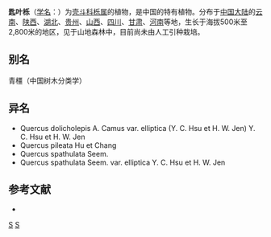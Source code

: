 {{Speciesbox 
| genus = Quercus
| species = dolicholepis
| authority = A. Camus
| subdivision_ranks =[[变种|变种]]
| subdivision =
* 匙叶栎 ''Q. d.'' var. ''dolicholepis''
* [[丽江栎|丽江栎]] ''Q. d.'' var. ''elliptica''
}}

'''匙叶栎'''（[[学名|学名]]：{{lang|la|''Quercus dolicholepis''}}）为[[壳斗科|壳斗科]][[栎属|栎属]]的植物，是中国的特有植物。分布于[[中国大陆|中国大陆]]的[[云南|云南]]、[[陕西|陕西]]、[[湖北|湖北]]、[[贵州|贵州]]、[[山西|山西]]、[[四川|四川]]、[[甘肃|甘肃]]、[[河南|河南]]等地，生长于海拔500米至2,800米的地区，见于山地森林中，目前尚未由人工引种栽培。

== 别名 ==
青橿（中国树木分类学）

== 异名 ==
* Quercus dolicholepis A. Camus var. elliptica (Y. C. Hsu et H. W. Jen) Y. C. Hsu et H. W. Jen
* Quercus pileata Hu et Chang
* Quercus spathulata Seem.
* Quercus spathulata Seem. var. elliptica Y. C. Hsu et H. W. Jen

== 参考文献 ==
<div class="references-small">
* {{cite web| url =http://www.bioinfo.cn/db05/KmzwSpecies.php?action=view&id=7986| title =匙叶栎（原变种）| work =《中国高等植物数据库全库》| publisher =中国科学院微生物研究所| author =昆明植物研究所| accessdate =2009-02-25| deadurl =yes| archiveurl =https://web.archive.org/web/20160305034918/http://www.bioinfo.cn/db05/KmzwSpecies.php?action=view&id=7986| archivedate =2016-03-05}}
</div>
{{Taxonbar|from=Q10904160}}

[[Category:栎属|S]]
[[Category:中國特有植物|S]]